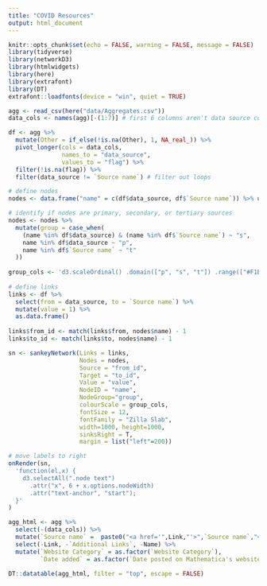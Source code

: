 ```yaml
---
title: "COVID Resources"
output: html_document
---
```


```r
knitr::opts_chunk$set(echo = FALSE, warning = FALSE, message = FALSE)
library(tidyverse)
library(networkD3)
library(htmlwidgets)
library(here)
library(extrafont)
library(DT)
extrafont::loadfonts(device = "win", quiet = TRUE)
```

```r
agg <- read_csv(here("data/Aggregates.csv"))
data_cols <- names(agg)[-(1:7)] # first 6 columns aren't data source columns

df <- agg %>%
  mutate(Other = if_else(!is.na(Other), 1, NA_real_)) %>%
  pivot_longer(cols = data_cols, 
               names_to = "data_source", 
               values_to = "flag") %>%
  filter(!is.na(flag)) %>%
  filter(data_source != `Source name`) # filter out loops 

# define nodes
nodes <- data.frame("name" = c(df$data_source, df$`Source name`)) %>% unique()

# identify if nodes are primary, secondary, or tertiary sources
nodes <- nodes %>% 
  mutate(group = case_when(
    (name %in% df$data_source) & (name %in% df$`Source name`) ~ "s", 
    name %in% df$data_source ~ "p", 
    name %in% df$`Source name` ~ "t" 
  ))
  
group_cols <- 'd3.scaleOrdinal() .domain(["p", "s", "t"]) .range(["#F1B51C", "#189394", "#17A673"])'
 
# define links 
links <- df %>% 
  select(from = data_source, to = `Source name`) %>% 
  mutate(value = 1) %>%
  as.data.frame() 
  
links$from_id <- match(links$from, nodes$name) - 1 
links$to_id <- match(links$to, nodes$name) - 1 

sn <- sankeyNetwork(Links = links, 
                    Nodes = nodes, 
                    Source = "from_id",
                    Target = "to_id", 
                    Value = "value", 
                    NodeID = "name", 
                    NodeGroup="group",
                    colourScale = group_cols, 
                    fontSize = 12, 
                    fontFamily = "Zilla Slab",
                    width=1000, height=1000,
                    sinksRight = T, 
                    margin = list("left"=200)) 

# move labels to right
onRender(sn,
  'function(el,x) {
    d3.selectAll(".node text")
      .attr("x", 6 + x.options.nodeWidth)
      .attr("text-anchor", "start");
  }'
)
```

```r
agg_html <- agg %>%
  select(-(data_cols)) %>% 
  mutate(`Source name` =  paste0("<a href='",Link,"'>",`Source name`,"</a>")) %>%
  select(-Link, -`Additional Links`, -Name) %>%
  mutate(`Website Category` = as.factor(`Website Category`),
         `Date added` = as.factor(`Date posted on Mathematica's website`))

DT::datatable(agg_html, filter = "top", escape = FALSE)
```


